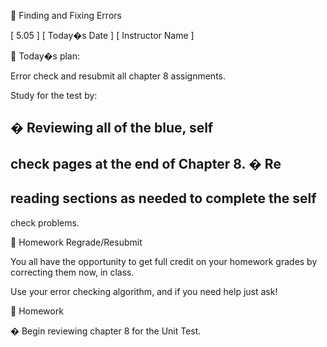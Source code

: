 
Finding and Fixing Errors


[ 5.05 ] [ Today�s Date ] [ Instructor Name ]



Today�s plan:


Error check and resubmit all chapter 8 assignments.


Study for the test by:


�
Reviewing all of the blue, self
-
check pages at the end of Chapter 8.
�
Re
-
reading sections as needed to complete the self
-
check problems.





Homework Regrade/Resubmit


You all have the opportunity to get full credit on your homework 
grades by correcting them now, in class.


Use your error checking algorithm, and if you need help just ask!



Homework


�
Begin reviewing chapter 8 for the Unit Test.


